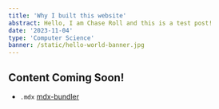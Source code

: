 ---
title: 'Why I built this website'
abstract: Hello, I am Chase Roll and this is a test post!
date: '2023-11-04'
type: 'Computer Science'
banner: /static/hello-world-banner.jpg
---

## Content Coming Soon!

- `.mdx` [mdx-bundler](https://github.com/kentcdodds/mdx-bundler)
